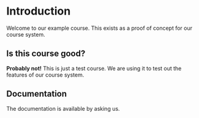 # Introduction
 
Welcome to our example course. This exists as a proof of concept for our course system.

## Is this course good?

**Probably not!** This is just a test course. We are using it to test out the features of our course system.

## Documentation

The documentation is available by asking us.